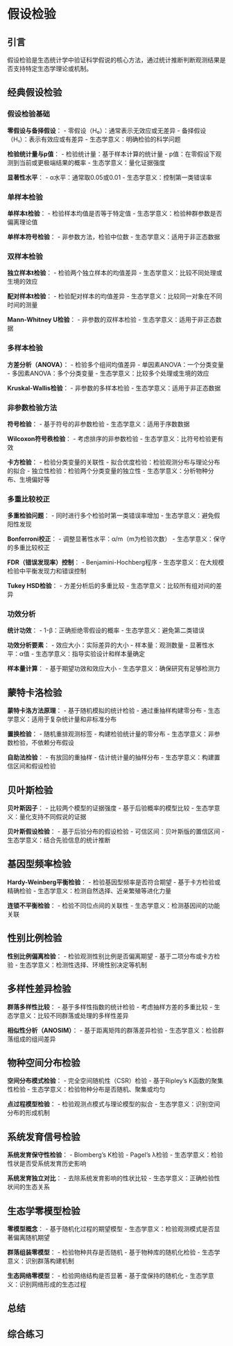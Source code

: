 # 假设检验

## 引言

假设检验是生态统计学中验证科学假说的核心方法，通过统计推断判断观测结果是否支持特定生态学理论或机制。

## 经典假设检验

### 假设检验基础

**零假设与备择假设**：
- 零假设（H₀）：通常表示无效应或无差异
- 备择假设（H₁）：表示有效应或有差异
- 生态学意义：明确检验的科学问题

**检验统计量与p值**：
- 检验统计量：基于样本计算的统计量
- p值：在零假设下观测到当前或更极端结果的概率
- 生态学意义：量化证据强度

**显著性水平**：
- α水平：通常取0.05或0.01
- 生态学意义：控制第一类错误率

### 单样本检验

**单样本t检验**：
- 检验样本均值是否等于特定值
- 生态学意义：检验种群参数是否偏离理论值

**单样本符号检验**：
- 非参数方法，检验中位数
- 生态学意义：适用于非正态数据

### 双样本检验

**独立样本t检验**：
- 检验两个独立样本的均值差异
- 生态学意义：比较不同处理或生境的效应

**配对样本t检验**：
- 检验配对样本的均值差异
- 生态学意义：比较同一对象在不同时间的测量

**Mann-Whitney U检验**：
- 非参数的双样本检验
- 生态学意义：适用于非正态数据

### 多样本检验

**方差分析（ANOVA）**：
- 检验多个组间均值差异
- 单因素ANOVA：一个分类变量
- 多因素ANOVA：多个分类变量
- 生态学意义：比较多个处理或生境的效应

**Kruskal-Wallis检验**：
- 非参数的多样本检验
- 生态学意义：适用于非正态数据

### 非参数检验方法

**符号检验**：
- 基于符号的非参数检验
- 生态学意义：适用于序数数据

**Wilcoxon符号秩检验**：
- 考虑排序的非参数检验
- 生态学意义：比符号检验更有效

**卡方检验**：
- 检验分类变量的关联性
- 拟合优度检验：检验观测分布与理论分布的拟合
- 独立性检验：检验两个分类变量的独立性
- 生态学意义：分析物种分布、生境偏好等

### 多重比较校正

**多重检验问题**：
- 同时进行多个检验时第一类错误率增加
- 生态学意义：避免假阳性发现

**Bonferroni校正**：
- 调整显著性水平：α/m（m为检验次数）
- 生态学意义：保守的多重比较校正

**FDR（错误发现率）控制**：
- Benjamini-Hochberg程序
- 生态学意义：在大规模检验中平衡发现力和错误控制

**Tukey HSD检验**：
- 方差分析后的多重比较
- 生态学意义：比较所有组对间的差异

### 功效分析

**统计功效**：
- 1-β：正确拒绝零假设的概率
- 生态学意义：避免第二类错误

**功效分析要素**：
- 效应大小：实际差异的大小
- 样本量：观测数量
- 显著性水平：α值
- 生态学意义：指导实验设计和样本量确定

**样本量计算**：
- 基于期望功效和效应大小
- 生态学意义：确保研究有足够检测力

## 蒙特卡洛检验

**蒙特卡洛方法原理**：
- 基于随机模拟的统计检验
- 通过重抽样构建零分布
- 生态学意义：适用于复杂统计量和非标准分布

**置换检验**：
- 随机重排观测标签
- 构建检验统计量的零分布
- 生态学意义：非参数检验，不依赖分布假设

**自助法检验**：
- 有放回的重抽样
- 估计统计量的抽样分布
- 生态学意义：构建置信区间和假设检验

## 贝叶斯检验

**贝叶斯因子**：
- 比较两个模型的证据强度
- 基于后验概率的模型比较
- 生态学意义：量化支持不同假说的证据

**贝叶斯假设检验**：
- 基于后验分布的假设检验
- 可信区间：贝叶斯版的置信区间
- 生态学意义：结合先验信息的统计推断

## 基因型频率检验

**Hardy-Weinberg平衡检验**：
- 检验基因型频率是否符合期望
- 基于卡方检验或精确检验
- 生态学意义：检测自然选择、近亲繁殖等进化力量

**连锁不平衡检验**：
- 检验不同位点间的关联性
- 生态学意义：检测基因间的功能关联

## 性别比例检验

**性别比例偏离检验**：
- 检验观测性别比例是否偏离期望
- 基于二项分布或卡方检验
- 生态学意义：检测性选择、环境性别决定等机制

## 多样性差异检验

**群落多样性比较**：
- 基于多样性指数的统计检验
- 考虑抽样方差的多重比较
- 生态学意义：比较不同群落或处理的多样性差异

**相似性分析（ANOSIM）**：
- 基于距离矩阵的群落差异检验
- 生态学意义：检验群落组成的组间差异

## 物种空间分布检验

**空间分布模式检验**：
- 完全空间随机性（CSR）检验
- 基于Ripley's K函数的聚集性检验
- 生态学意义：检验物种分布是否随机、聚集或均匀

**点过程模型检验**：
- 检验观测点模式与理论模型的拟合
- 生态学意义：识别空间分布的形成机制

## 系统发育信号检验

**系统发育保守性检验**：
- Blomberg's K检验
- Pagel's λ检验
- 生态学意义：检验性状是否受系统发育历史影响

**系统发育独立对比**：
- 去除系统发育影响的性状比较
- 生态学意义：正确检验性状间的生态关系

## 生态学零模型检验

**零模型概念**：
- 基于随机化过程的期望模型
- 生态学意义：检验观测模式是否显著偏离随机期望

**群落组装零模型**：
- 检验物种共存是否随机
- 基于物种库的随机化检验
- 生态学意义：识别群落构建机制

**生态网络零模型**：
- 检验网络结构是否显著
- 基于度保持的随机化
- 生态学意义：识别网络形成的生态过程



## 总结

## 综合练习